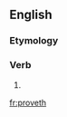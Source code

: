 ==English==

===Etymology===
{{suffix|en|prove|eth}}

===Verb===
{{head|en|verb form}}

# {{en-archaic third-person singular of|prove}}

[[fr:proveth]]